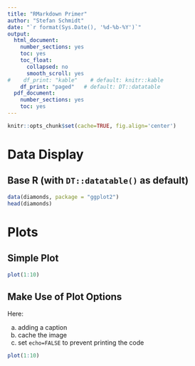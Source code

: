 ```yaml
---
title: "RMarkdown Primer"
author: "Stefan Schmidt"
date: "`r format(Sys.Date(), '%d-%b-%Y')`"
output:
  html_document:
    number_sections: yes
    toc: yes
    toc_float:
      collapsed: no
      smooth_scroll: yes
#    df_print: "kable"    # default: knitr::kable
    df_print: "paged"   # default: DT::datatable
  pdf_document:
    number_sections: yes
    toc: yes
---
```


```r
knitr::opts_chunk$set(cache=TRUE, fig.align='center')
```

# Data Display

## Base R (with `DT::datatable()` as default)

```r
data(diamonds, package = "ggplot2")
head(diamonds)
```

# Plots

## Simple Plot

```r
plot(1:10)
```

## Make Use of Plot Options

Here:

a. adding a caption
a. cache the image
a. set `echo=FALSE` to prevent printing the code

```r
plot(1:10)
```